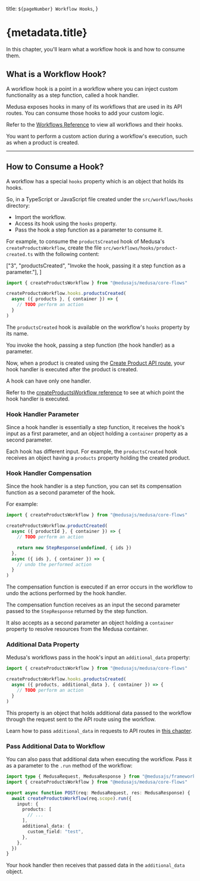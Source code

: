   title: `${pageNumber} Workflow Hooks`,
}

# {metadata.title}

In this chapter, you'll learn what a workflow hook is and how to consume them.

## What is a Workflow Hook?

A workflow hook is a point in a workflow where you can inject custom functionality as a step function, called a hook handler.

Medusa exposes hooks in many of its workflows that are used in its API routes. You can consume those hooks to add your custom logic.

<Note title="Tip">

Refer to the [Workflows Reference](!resources!/medusa-workflows-reference) to view all workflows and their hooks.

</Note>

<Note title="Consume workflow hooks when" type="success">

You want to perform a custom action during a workflow's execution, such as when a product is created.

</Note>

---

## How to Consume a Hook?

A workflow has a special `hooks` property which is an object that holds its hooks.

So, in a TypeScript or JavaScript file created under the `src/workflows/hooks` directory:

- Import the workflow.
- Access its hook using the `hooks` property.
- Pass the hook a step function as a parameter to consume it.

For example, to consume the `productsCreated` hook of Medusa's `createProductsWorkflow`, create the file `src/workflows/hooks/product-created.ts` with the following content:

  ["3", "productsCreated", "Invoke the hook, passing it a step function as a parameter."],
]

```ts title="src/workflows/hooks/product-created.ts" highlights={handlerHighlights}
import { createProductsWorkflow } from "@medusajs/medusa/core-flows"

createProductsWorkflow.hooks.productsCreated(
  async ({ products }, { container }) => {
    // TODO perform an action
  }
)
```

The `productsCreated` hook is available on the workflow's `hooks` property by its name.

You invoke the hook, passing a step function (the hook handler) as a parameter.

Now, when a product is created using the [Create Product API route](!api!/admin#products_postproducts), your hook handler is executed after the product is created.

<Note>

A hook can have only one handler.

</Note>

<Note title="Tip">

Refer to the [createProductsWorkflow reference](!resources!/references/medusa-workflows/createProductsWorkflow) to see at which point the hook handler is executed.

</Note>

### Hook Handler Parameter

Since a hook handler is essentially a step function, it receives the hook's input as a first parameter, and an object holding a `container` property as a second parameter.

Each hook has different input. For example, the `productsCreated` hook receives an object having a `products` property holding the created product.

### Hook Handler Compensation

Since the hook handler is a step function, you can set its compensation function as a second parameter of the hook.

For example:

```ts title="src/workflows/hooks/product-created.ts"
import { createProductsWorkflow } from "@medusajs/medusa/core-flows"

createProductsWorkflow.productCreated(
  async ({ productId }, { container }) => {
    // TODO perform an action

    return new StepResponse(undefined, { ids })
  },
  async ({ ids }, { container }) => {
    // undo the performed action
  }
)
```

The compensation function is executed if an error occurs in the workflow to undo the actions performed by the hook handler.

The compensation function receives as an input the second parameter passed to the `StepResponse` returned by the step function.

It also accepts as a second parameter an object holding a `container` property to resolve resources from the Medusa container.

### Additional Data Property

Medusa's workflows pass in the hook's input an `additional_data` property:

```ts title="src/workflows/hooks/product-created.ts" highlights={[["4", "additional_data"]]}
import { createProductsWorkflow } from "@medusajs/medusa/core-flows"

createProductsWorkflow.hooks.productsCreated(
  async ({ products, additional_data }, { container }) => {
    // TODO perform an action
  }
)
```

This property is an object that holds additional data passed to the workflow through the request sent to the API route using the workflow.

<Note>

Learn how to pass `additional_data` in requests to API routes in [this chapter](../../api-routes/additional-data/page.mdx).

</Note>

### Pass Additional Data to Workflow

You can also pass that additional data when executing the workflow. Pass it as a parameter to the `.run` method of the workflow:

```ts title="src/workflows/hooks/product-created.ts" highlights={[["10", "additional_data"]]}
import type { MedusaRequest, MedusaResponse } from "@medusajs/framework"
import { createProductsWorkflow } from "@medusajs/medusa/core-flows"

export async function POST(req: MedusaRequest, res: MedusaResponse) {
  await createProductsWorkflow(req.scope).run({
    input: { 
      products: [
        // ...
      ], 
      additional_data: {
        custom_field: "test",
      },
    },
  })
}
```

Your hook handler then receives that passed data in the `additional_data` object.
